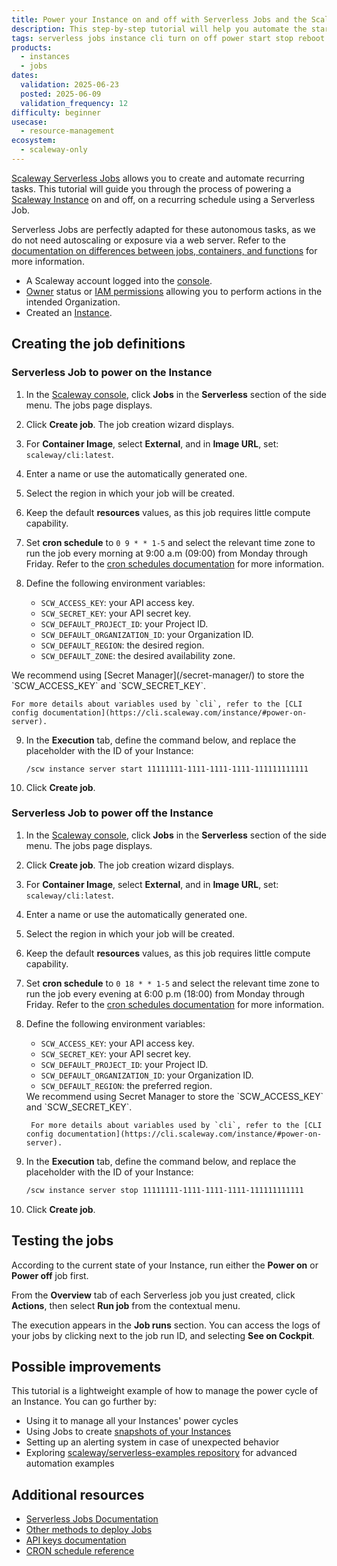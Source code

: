 ```yaml
---
title: Power your Instance on and off with Serverless Jobs and the Scaleway CLI
description: This step-by-step tutorial will help you automate the startup and shutdown of your Instance using Serverless Jobs and the Scaleway CLI
tags: serverless jobs instance cli turn on off power start stop reboot
products:
  - instances
  - jobs
dates:
  validation: 2025-06-23
  posted: 2025-06-09
  validation_frequency: 12
difficulty: beginner
usecase:
  - resource-management
ecosystem:
  - scaleway-only
---
```



[Scaleway Serverless Jobs](/serverless-jobs/quickstart/) allows you to create and automate recurring tasks. This tutorial will guide you through the process of powering a [Scaleway Instance](/instances/quickstart/) on and off, on a recurring schedule using a Serverless Job.

Serverless Jobs are perfectly adapted for these autonomous tasks, as we do not need autoscaling or exposure via a web server. Refer to the [documentation on differences between jobs, containers, and functions](/serverless-jobs/reference-content/difference-jobs-functions-containers/) for more information.

<Requirements />

- A Scaleway account logged into the [console](https://account.scaleway.com/?service=elements).
- [Owner](/iam/concepts/#owner) status or [IAM permissions](/iam/concepts/#permission) allowing you to perform actions in the intended Organization.
- Created an [Instance](/instances/how-to/create-an-instance/).

## Creating the job definitions

### Serverless Job to power on the Instance

1. In the [Scaleway console](https://account.scaleway.com/?service=elements), click **Jobs** in the **Serverless** section of the side menu. The jobs page displays.

2. Click **Create job**. The job creation wizard displays.

3. For **Container Image**, select **External**, and in **Image URL**, set: `scaleway/cli:latest`.

4. Enter a name or use the automatically generated one.

5. Select the region in which your job will be created.

6. Keep the default **resources** values, as this job requires little compute capability.

7. Set **cron schedule** to `0 9 * * 1-5` and select the relevant time zone to run the job every morning at 9:00 a.m (09:00) from Monday through Friday. Refer to the [cron schedules documentation](/serverless-jobs/reference-content/cron-schedules/) for more information.

8. Define the following environment variables:
    - `SCW_ACCESS_KEY`: your API access key.
    - `SCW_SECRET_KEY`: your API secret key.
    - `SCW_DEFAULT_PROJECT_ID`: your Project ID.
    - `SCW_DEFAULT_ORGANIZATION_ID`: your Organization ID.
    - `SCW_DEFAULT_REGION`: the desired region.
    - `SCW_DEFAULT_ZONE`: the desired availability zone.

<Message type="note">
    We recommend using [Secret Manager](/secret-manager/) to store the `SCW_ACCESS_KEY` and `SCW_SECRET_KEY`.
</Message>

    For more details about variables used by `cli`, refer to the [CLI config documentation](https://cli.scaleway.com/instance/#power-on-server).

9. In the **Execution** tab, define the command below, and replace the placeholder with the ID of your Instance:

    ```
    /scw instance server start 11111111-1111-1111-1111-111111111111
    ```

10. Click **Create job**.

### Serverless Job to power off the Instance

1. In the [Scaleway console](https://account.scaleway.com/?service=elements), click **Jobs** in the **Serverless** section of the side menu. The jobs page displays.

2. Click **Create job**. The job creation wizard displays.

3. For **Container Image**, select **External**, and in **Image URL**, set: `scaleway/cli:latest`.

4. Enter a name or use the automatically generated one.

5. Select the region in which your job will be created.

6. Keep the default **resources** values, as this job requires little compute capability.

7. Set **cron schedule** to `0 18 * * 1-5` and select the relevant time zone to run the job every evening at 6:00 p.m (18:00) from Monday through Friday. Refer to the [cron schedules documentation](/serverless-jobs/reference-content/cron-schedules/) for more information.

8. Define the following environment variables:
    - `SCW_ACCESS_KEY`: your API access key.
    - `SCW_SECRET_KEY`: your API secret key.
    - `SCW_DEFAULT_PROJECT_ID`: your Project ID.
    - `SCW_DEFAULT_ORGANIZATION_ID`: your Organization ID.
    - `SCW_DEFAULT_REGION`: the preferred region.

    <Message type="note">
        We recommend using Secret Manager to store the `SCW_ACCESS_KEY` and `SCW_SECRET_KEY`.
    </Message>

        For more details about variables used by `cli`, refer to the [CLI config documentation](https://cli.scaleway.com/instance/#power-on-server).

9. In the **Execution** tab, define the command below, and replace the placeholder with the ID of your Instance:

    ```sh
    /scw instance server stop 11111111-1111-1111-1111-111111111111
    ```

10. Click **Create job**.

## Testing the jobs

According to the current state of your Instance, run either the **Power on** or **Power off** job first.

From the **Overview** tab of each Serverless job you just created, click **Actions**, then select **Run job** from the contextual menu.

The execution appears in the **Job runs** section. You can access the logs of your jobs by clicking <Icon name="more" /> next to the job run ID, and selecting **See on Cockpit**.

## Possible improvements

This tutorial is a lightweight example of how to manage the power cycle of an Instance. You can go further by:
- Using it to manage all your Instances' power cycles
- Using Jobs to create [snapshots of your Instances](/tutorials/snapshot-instances-jobs/)
- Setting up an alerting system in case of unexpected behavior
- Exploring [scaleway/serverless-examples repository](https://github.com/scaleway/serverless-examples) for advanced automation examples

## Additional resources

- [Serverless Jobs Documentation](/serverless-jobs/how-to/create-job/)
- [Other methods to deploy Jobs](/serverless-jobs/reference-content/deploy-job/)
- [API keys documentation](/iam/how-to/create-api-keys/)
- [CRON schedule reference](/serverless-jobs/reference-content/cron-schedules/)